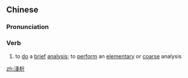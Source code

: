 ==Chinese==
{{zh-forms|s=浅析}}

===Pronunciation===
{{zh-pron
|m=qiǎnxī
|c=cin2 sik1
|cat=v
}}

===Verb===
{{zh-verb}}

# to [[do]] a [[brief]] [[analysis]]; to [[perform]] an [[elementary]] or [[coarse]] analysis

[[zh:淺析]]